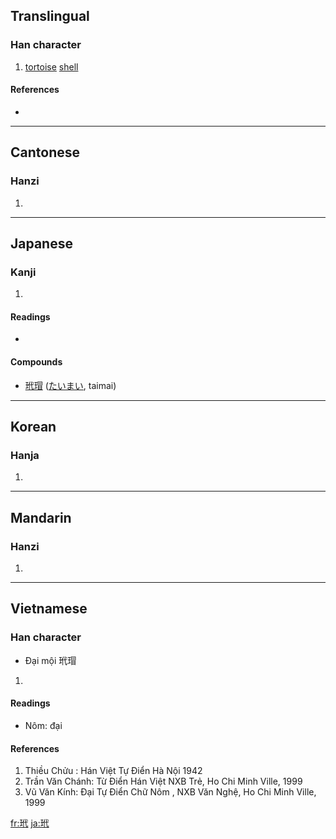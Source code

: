 ==Translingual==

===Han character===
{{Han char|rn=96|rad=玉|as=05|sn=9|four=1314<sub>0</sub>|canj=一土人戈心 (MGOIP)}}

# [[tortoise]] [[shell]]

====References====
* {{Han ref|kx=0728.240|dkj=20889|dj=1140.210|hdz=21107.040|uh=73B3|ud=29619|bh=ACC5|bd=44229}}

----

==Cantonese==

===Hanzi===
{{yue-hanzi|jyut=|y=doi6}}

# {{defn|Cantonese}}

----

==Japanese==

===Kanji===
{{ja-kanji|grade=|rs=玉05}}

# {{defn|Japanese}}

====Readings====
* {{ja-readings|on=[[たい]] (tai)|kun=[[たいまい]] (taimai)}}

====Compounds====
* [[玳瑁]] ([[たいまい]], taimai)

----

==Korean==

===Hanja===
{{ko-hanja|hangeul=대|eumhun=|rv=dae|mr=tae|y=tay}}

# {{defn|Korean}}

----

==Mandarin==

===Hanzi===
{{cmn-hanzi|pin=[[dài]] ([[dai4]])|wg=tai<sup>4</sup>}}

# {{defn|Mandarin}}

----

==Vietnamese==

===Han character===
{{vi-hantu|đại}}
* Đại mội 玳瑁  

# {{defn|Vietnamese}}
====Readings====
* Nôm: đại
====References====
#Thiều Chửu : Hán Việt Tự Điển  Hà Nội 1942
#Trần Văn Chánh: Từ Điển Hán Việt NXB Trẻ, Ho Chi Minh Ville, 1999
#Vũ Văn Kính: Đại Tự Điển Chữ Nôm , NXB Văn Nghệ, Ho Chi Minh Ville, 1999

[[fr:玳]]
[[ja:玳]]